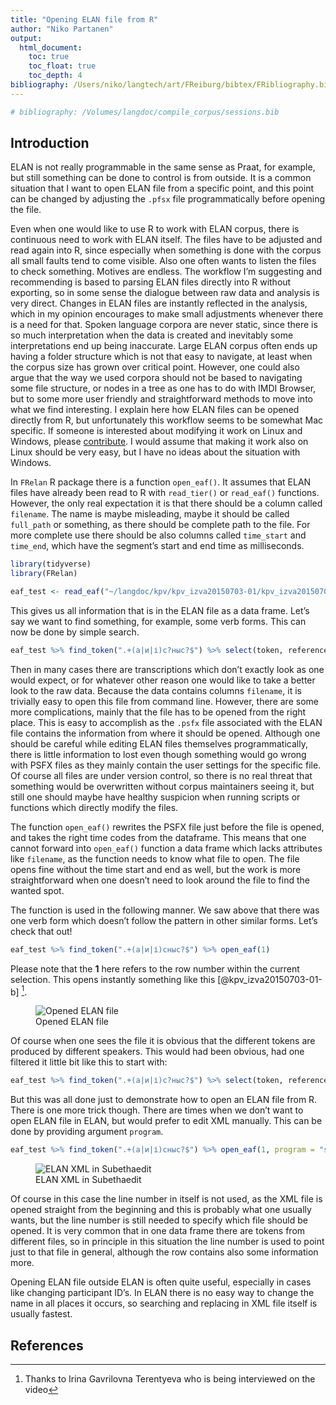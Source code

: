 ```yaml
---
title: "Opening ELAN file from R"
author: "Niko Partanen"
output:
  html_document:
    toc: true
    toc_float: true
    toc_depth: 4
bibliography: /Users/niko/langtech/art/FReiburg/bibtex/FRibliography.bib
---
```


```r
# bibliography: /Volumes/langdoc/compile_corpus/sessions.bib
```


## Introduction

ELAN is not really programmable in the same sense as Praat, for example, but still something can be done to control is from outside. It is a common situation that I want to open ELAN file from a specific point, and this point can be changed by adjusting the `.pfsx` file programmatically before opening the file.

Even when one would like to use R to work with ELAN corpus, there is continuous need to work with ELAN itself. The files have to be adjusted and read again into R, since especially when something is done with the corpus all small faults tend to come visible. Also one often wants to listen the files to check something. Motives are endless. The workflow I'm suggesting and recommending is based to parsing ELAN files directly into R without exporting, so in some sense the dialogue between raw data and analysis is very direct. Changes in ELAN files are instantly reflected in the analysis, which in my opinion encourages to make small adjustments whenever there is a need for that. Spoken language corpora are never static, since there is so much interpretation when the data is created and inevitably some interpretations end up being inaccurate. Large ELAN corpus often ends up having a folder structure which is not that easy to navigate, at least when the corpus size has grown over critical point. However, one could also argue that the way we used corpora should not be based to navigating some file structure, or nodes in a tree as one has to do with IMDI Browser, but to some more user friendly and straightforward methods to move into what we find interesting. I explain here how ELAN files can be opened directly from R, but unfortunately this workflow seems to be somewhat Mac specific. If someone is interested about modifying it work on Linux and Windows, please [contribute](https://github.com/langdoc/FRelan/blob/master/R/open_eaf.R). I would assume that making it work also on Linux should be very easy, but I have no ideas about the situation with Windows.

In `FRelan` R package there is a function `open_eaf()`. It assumes that ELAN files have already been read to R with `read_tier()` or `read_eaf()` functions. However, the only real expectation it is that there should be a column called `filename`. The name is maybe misleading, maybe it should be called `full_path` or something, as there should be complete path to the file. For more complete use there should be also columns called `time_start` and `time_end`, which have the segment's start and end time as milliseconds.

```r
library(tidyverse)
library(FRelan)
```


```r
eaf_test <- read_eaf("~/langdoc/kpv/kpv_izva20150703-01/kpv_izva20150703-01-b/kpv_izva20150703-01-b.eaf")
```

This gives us all information that is in the ELAN file as a data frame. Let's say we want to find something, for example, some verb forms. This can now be done by simple search.

```r
eaf_test %>% find_token(".+(а|и|і)с?ныс?$") %>% select(token, reference) %>% knitr::kable()
```

Then in many cases there are transcriptions which don't exactly look as one would expect, or for whatever other reason one would like to take a better look to the raw data. Because the data contains columns `filename`, it is trivially easy to open this file from command line. However, there are some more complications, mainly that the file has to be opened from the right place. This is easy to accomplish as the `.psfx` file associated with the ELAN file contains the information from where it should be opened. Although one should be careful while editing ELAN files themselves programmatically, there is little information to lost even though something would go wrong with PSFX files as they mainly contain the user settings for the specific file. Of course all files are under version control, so there is no real threat that something would be overwritten without corpus maintainers seeing it, but still one should maybe have healthy suspicion when running scripts or functions which directly modify the files.

The function `open_eaf()` rewrites the PSFX file just before the file is opened, and takes the right time codes from the dataframe. This means that one cannot forward into `open_eaf()` function a data frame which lacks attributes like `filename`, as the function needs to know what file to open. The file opens fine without the time start and end as well, but the work is more straightforward when one doesn't need to look around the file to find the wanted spot.

The function is used in the following manner. We saw above that there was one verb form which doesn't follow the pattern in other similar forms. Let's check that out!

```r
eaf_test %>% find_token(".+(а|и|і)сныс?$") %>% open_eaf(1)
```

Please note that the **1** here refers to the row number within the current selection. This opens instantly something like this [@kpv_izva20150703-01-b] ^[Thanks to Irina Gavrilovna Terentyeva who is being interviewed on the video].

![Opened ELAN file](media/images/open_eaf_elan.png)

Of course when one sees the file it is obvious that the different tokens are produced by different speakers. This would had been obvious, had one filtered it little bit like this to start with: 

```r
eaf_test %>% find_token(".+(а|и|і)с?ныс?$") %>% select(token, reference, participant) %>% knitr::kable()
```

But this was all done just to demonstrate how to open an ELAN file from R. There is one more trick though. There are times when we don't want to open ELAN file in ELAN, but would prefer to edit XML manually. This can be done by providing argument `program`.

```r
eaf_test %>% find_token(".+(а|и|і)сныс?$") %>% open_eaf(1, program = "subethaedit")
```

![ELAN XML in Subethaedit](media/images/open_eaf_subethaedit.png)

Of course in this case the line number in itself is not used, as the XML file is opened straight from the beginning and this is probably what one usually wants, but the line number is still needed to specify which file should be opened. It is very common that in one data frame there are tokens from different files, so in principle in this situation the line number is used to point just to that file in general, although the row contains also some information more.

Opening ELAN file outside ELAN is often quite useful, especially in cases like changing participant ID's. In ELAN there is no easy way to change the name in all places it occurs, so searching and replacing in XML file itself is usually fastest.

## References

